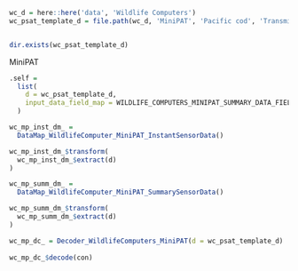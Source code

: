 ```r
wc_d = here::here('data', 'Wildlife Computers')
wc_psat_template_d = file.path(wc_d, 'MiniPAT', 'Pacific cod', 'Transmitted data', '183970')


dir.exists(wc_psat_template_d)
```
MiniPAT
```r
.self = 
  list(
    d = wc_psat_template_d,
    input_data_field_map = WILDLIFE_COMPUTERS_MINIPAT_SUMMARY_DATA_FIELDS
  )

wc_mp_inst_dm_ = 
  DataMap_WildlifeComputer_MiniPAT_InstantSensorData()

wc_mp_inst_dm_$transform(
  wc_mp_inst_dm_$extract(d)
)
```

```r
wc_mp_summ_dm_ = 
  DataMap_WildlifeComputer_MiniPAT_SummarySensorData()

wc_mp_summ_dm_$transform(
  wc_mp_summ_dm_$extract(d)
)
```

```r
wc_mp_dc_ = Decoder_WildlifeComputers_MiniPAT(d = wc_psat_template_d)
  
wc_mp_dc_$decode(con)
```

```r

```



